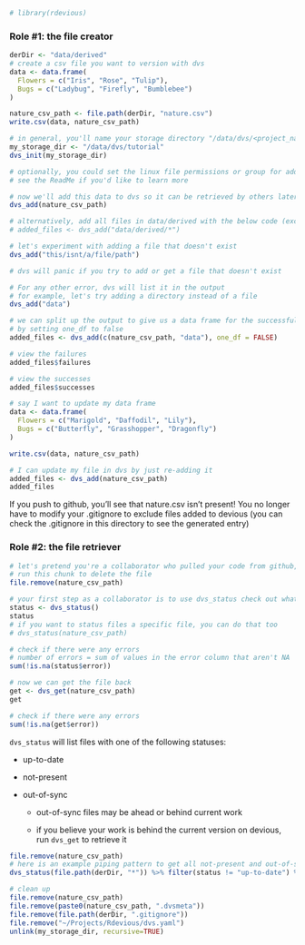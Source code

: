 ```r
# library(rdevious)
```

### Role #1: the file creator

```r
derDir <- "data/derived"
# create a csv file you want to version with dvs
data <- data.frame(
  Flowers = c("Iris", "Rose", "Tulip"),
  Bugs = c("Ladybug", "Firefly", "Bumblebee")
)

nature_csv_path <- file.path(derDir, "nature.csv")
write.csv(data, nature_csv_path)
```

```r
# in general, you'll name your storage directory "/data/dvs/<project_name>"
my_storage_dir <- "/data/dvs/tutorial"
dvs_init(my_storage_dir)

# optionally, you could set the linux file permissions or group for added files in this function
# see the ReadMe if you'd like to learn more 
```

```r
# now we'll add this data to dvs so it can be retrieved by others later
dvs_add(nature_csv_path)

# alternatively, add all files in data/derived with the below code (excludes .gitignore)
# added_files <- dvs_add("data/derived/*") 
```

```r
# let's experiment with adding a file that doesn't exist
dvs_add("this/isnt/a/file/path")

```

```r
# dvs will panic if you try to add or get a file that doesn't exist

# For any other error, dvs will list it in the output
# for example, let's try adding a directory instead of a file
dvs_add("data")
```

```r
# we can split up the output to give us a data frame for the successful files and error files
# by setting one_df to false
added_files <- dvs_add(c(nature_csv_path, "data"), one_df = FALSE)
```

```r
# view the failures
added_files$failures
```

```r
# view the successes
added_files$successes
```

```r
# say I want to update my data frame
data <- data.frame(
  Flowers = c("Marigold", "Daffodil", "Lily"),
  Bugs = c("Butterfly", "Grasshopper", "Dragonfly")
)

write.csv(data, nature_csv_path)
```

```r
# I can update my file in dvs by just re-adding it
added_files <- dvs_add(nature_csv_path)
added_files
```

If you push to github, you'll see that nature.csv isn't present! You no longer have to modify your .gitignore to exclude files added to devious (you can check the .gitignore in this directory to see the generated entry)

### Role #2: the file retriever

```r
# let's pretend you're a collaborator who pulled your code from github, in which case, nature.csv isn't present. 
# run this chunk to delete the file 
file.remove(nature_csv_path)
```

```r
# your first step as a collaborator is to use dvs_status check out what files have been versioned with devious
status <- dvs_status()
status
# if you want to status files a specific file, you can do that too
# dvs_status(nature_csv_path)
```

```r
# check if there were any errors
# number of errors = sum of values in the error column that aren't NA
sum(!is.na(status$error))
```

```r
# now we can get the file back
get <- dvs_get(nature_csv_path)
get
```

```r
# check if there were any errors
sum(!is.na(get$error))
```

`dvs_status` will list files with one of the following statuses:

-   up-to-date

-   not-present

-   out-of-sync

    -   out-of-sync files may be ahead or behind current work

    -   if you believe your work is behind the current version on devious, run `dvs_get` to retrieve it

```r
file.remove(nature_csv_path)
# here is an example piping pattern to get all not-present and out-of-sync files from data/derived
dvs_status(file.path(derDir, "*")) %>% filter(status != "up-to-date") %>% pull(relative_path) %>% dvs_get()
```

```r
# clean up
file.remove(nature_csv_path)
file.remove(paste0(nature_csv_path, ".dvsmeta"))
file.remove(file.path(derDir, ".gitignore"))
file.remove("~/Projects/Rdevious/dvs.yaml")
unlink(my_storage_dir, recursive=TRUE)
```
